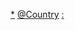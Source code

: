 {{Categories by country|nocat}}

[[Category:各国事件|*]]
[[Category:歐洲事件|@Country]]
[[Category:歐洲各國歷史|:]]